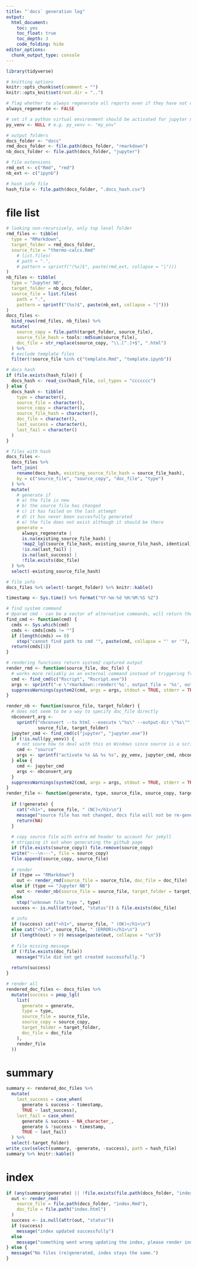 ```yaml
---
title: "`docs` generation log"
output: 
  html_document:
    toc: yes
    toc_float: true
    toc_depth: 3
    code_folding: hide
editor_options:
  chunk_output_type: console
---
```


```r
library(tidyverse)

# knitting options
knitr::opts_chunk$set(comment = "")
knitr::opts_knit$set(root.dir = "..")

# flag whether to always regenerate all reports even if they have not changed
always_regenerate <- FALSE

# set if a python virtual environment should be activated for jupyter notebooks
py_venv <- NULL # e.g. py_venv <- "my_env"

# output folders
docs_folder <- "docs"
rmd_docs_folder <- file.path(docs_folder, "rmarkdown")
nb_docs_folder <- file.path(docs_folder, "jupyter")

# file extensions
rmd_ext <- c("Rmd", "rmd")
nb_ext <- c("ipynb")

# hash info file
hash_file <- file.path(docs_folder, ".docs_hash.csv")
```

# file list

```r
# looking non-recursively, only top level folder
rmd_files <- tibble(
  type = "RMarkdown", 
  target_folder = rmd_docs_folder,
  source_file = "thermo-calcs.Rmd"
    # list.files(
    # path = ".", 
    # pattern = sprintf("(%s)$", paste(rmd_ext, collapse = "|")))
)
nb_files <- tibble(
  type = "Jupyter NB", 
  target_folder = nb_docs_folder,
  source_file = list.files(
    path = ".", 
    pattern = sprintf("(%s)$", paste(nb_ext, collapse = "|")))
)
docs_files <- 
  bind_rows(rmd_files, nb_files) %>% 
  mutate(
    source_copy = file.path(target_folder, source_file),
    source_file_hash = tools::md5sum(source_file),
    doc_file = str_replace(source_copy, "\\.[^.]+$", ".html")
  ) %>% 
  # exclude template files
  filter(!source_file %in% c("template.Rmd", "template.ipynb"))

# docs hash
if (file.exists(hash_file)) {
  docs_hash <- read_csv(hash_file, col_types = "ccccccc")
} else {
  docs_hash <- tibble(
    type = character(),
    source_file = character(),
    source_copy = character(),
    source_file_hash = character(),
    doc_file = character(),
    last_success = character(),
    last_fail = character()
  )
} 

# files with hash
docs_files <- 
  docs_files %>% 
  left_join(
    rename(docs_hash, existing_source_file_hash = source_file_hash), 
    by = c("source_file", "source_copy", "doc_file", "type")
  ) %>% 
  mutate(
    # generate if
    # a) the file is new
    # b) the source file has changed
    # c) it has failed on the last attempt
    # d) it has never been succesfully generated
    # e) the file does not exist although it should be there
    generate = 
      always_regenerate | 
      is.na(existing_source_file_hash) | 
      !map2_lgl(source_file_hash, existing_source_file_hash, identical) |
      !is.na(last_fail) |
      is.na(last_success) |
      !file.exists(doc_file)
  ) %>% 
  select(-existing_source_file_hash)

# file info
docs_files %>% select(-target_folder) %>% knitr::kable()
```

```r
timestamp <- Sys.time() %>% format("%Y-%m-%d %H:%M:%S %Z")

# find system command
# @param cmd - can be a vector of alternative commands, will return the first valid one it finds, errors if none are valid
find_cmd <- function(cmd) {
  cmds <- Sys.which(cmd)
  cmds <- cmds[cmds != ""]
  if (length(cmds) == 0) 
    stop("cannot find path to cmd '", paste(cmd, collapse = "' or '"), "'", call. = FALSE)
  return(cmds[1])
}

# rendering functions return system2 captured output
render_rmd <- function(source_file, doc_file) {
  # works more reliably as an external command instead of triggering from within this knit itself
  cmd <- find_cmd(c("Rscript", "Rscript.exe"))
  args <- sprintf("-e \"rmarkdown::render('%s', output_file = '%s', output_format = 'html_document')\"", source_file, doc_file)
  suppressWarnings(system2(cmd, args = args, stdout = TRUE, stderr = TRUE))
}   

render_nb <- function(source_file, target_folder) {
  # does not seem to be a way to specify doc_file directly
  nbconvert_arg <- 
    sprintf("nbconvert --to html --execute \"%s\" --output-dir \"%s\"", 
            source_file, target_folder)
  jupyter_cmd <- find_cmd(c("jupyter", "jupyter.exe"))
  if (!is.null(py_venv)) {
    # not soure how to deal with this on Windows since source is a script, not an OS command...
    cmd <- "source"
    args <- sprintf("activate %s && %s %s", py_venv, jupyter_cmd, nbconvert_arg)
  } else {
    cmd <- jupyter_cmd
    args <- nbconvert_arg
  }
  suppressWarnings(system2(cmd, args = args, stdout = TRUE, stderr = TRUE))
}
render_file <- function(generate, type, source_file, source_copy, target_folder, doc_file) {
  
  if (!generate) {
    cat("<h1>", source_file, " (NC)</h1>\n")
    message("source file has not changed, docs file will not be re-generated (delete file in docs folder to force re-generation)")
    return(NA)
  }
  
  # copy source file with extra md header to account for jekyll
  # stripping it out when generating the github page
  if (file.exists(source_copy)) file.remove(source_copy)
  write("---\n---", file = source_copy)
  file.append(source_copy, source_file)
  
  # render
  if (type == "RMarkdown")
    out <- render_rmd(source_file = source_file, doc_file = doc_file)
  else if (type == "Jupyter NB")
    out <- render_nb(source_file = source_file, target_folder = target_folder)
  else
    stop("unknown file type ", type)
  success <- is.null(attr(out, "status")) & file.exists(doc_file)
  
  # info
  if (success) cat("<h1>", source_file, " (OK)</h1>\n")
  else cat("<h1>", source_file, " (ERROR)</h1>\n")
  if (length(out) > 0) message(paste(out, collapse = "\n"))
  
  # file missing message
  if (!file.exists(doc_file)) 
    message("File did not get created successfully.")
  
  return(success)
}

# render all
rendered_doc_files <- docs_files %>% 
  mutate(success = pmap_lgl(
    list(
      generate = generate,
      type = type,
      source_file = source_file,
      source_copy = source_copy,
      target_folder = target_folder,
      doc_file = doc_file
    ),
    render_file
  ))
```

# summary

```r
summary <- rendered_doc_files %>% 
  mutate(
    last_success = case_when(
      generate & success ~ timestamp, 
      TRUE ~ last_success),
    last_fail = case_when(
      generate & success ~ NA_character_,
      generate & !success ~ timestamp,
      TRUE ~ last_fail)
  ) %>% 
  select(-target_folder)
write_csv(select(summary, -generate, -success), path = hash_file)
summary %>% knitr::kable()
```

# index

```r
if (any(summary$generate) || !file.exists(file.path(docs_folder, "index.html"))) {
  out <- render_rmd(
    source_file = file.path(docs_folder, "index.Rmd"), 
    doc_file = file.path("index.html")
  )
  success <- is.null(attr(out, "status"))
  if (success) 
    message("index updated successfully")
  else
    message("something went wrong updating the index, please render index.Rmd manually")
} else {
  message("No files (re)generated, index stays the same.")
}
```

